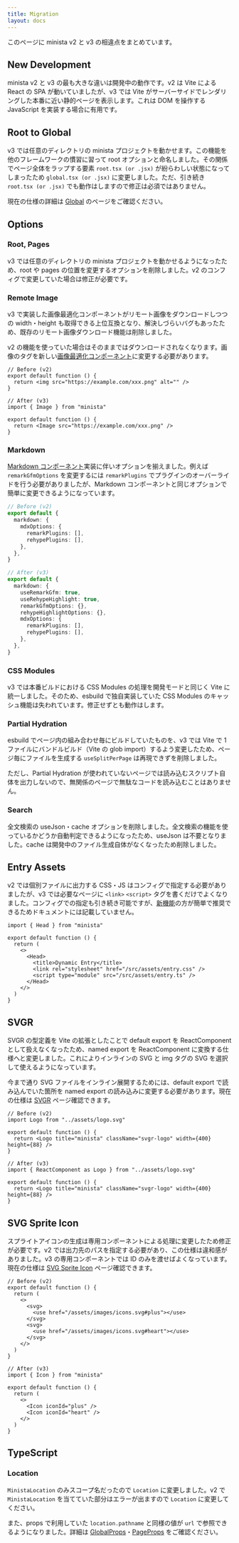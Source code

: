 ```yaml
---
title: Migration
layout: docs
---
```


このページに minista v2 と v3 の相違点をまとめています。

## New Development

minista v2 と v3 の最も大きな違いは開発中の動作です。v2 は Vite による React の SPA が動いていましたが、v3 では Vite がサーバーサイドでレンダリングした本番に近い静的ページを表示します。これは DOM を操作する JavaScript を実装する場合に有用です。

## Root to Global

v3 では任意のディレクトリの minista プロジェクトを動かせます。この機能を他のフレームワークの慣習に習って root オプションと命名しました。その関係でページ全体をラップする要素 `root.tsx (or .jsx)` が紛らわしい状態になってしまったため `global.tsx (or .jsx)` に変更しました。ただ、引き続き `root.tsx (or .jsx)` でも動作はしますので修正は必須ではありません。

現在の仕様の詳細は [Global](/docs/global) のページをご確認ください。

## Options

### Root, Pages

v3 では任意のディレクトリの minista プロジェクトを動かせるようになったため、root や pages の位置を変更するオプションを削除しました。v2 のコンフィグで変更していた場合は修正が必要です。

### Remote Image

v3 で実装した画像最適化コンポーネントがリモート画像をダウンロードしつつの width・height も取得できる上位互換となり、解決しづらいバグもあったため、既存のリモート画像ダウンロード機能は削除しました。

v2 の機能を使っていた場合はそのままではダウンロードされなくなります。画像のタグを新しい[画像最適化コンポーネント](/docs/image)に変更する必要があります。

```tsx
// Before (v2)
export default function () {
  return <img src="https://example.com/xxx.png" alt="" />
}
```

```tsx
// After (v3)
import { Image } from "minista"

export default function () {
  return <Image src="https://example.com/xxx.png" />
}
```

### Markdown

[Markdown コンポーネント](/docs/markdown-component)実装に伴いオプションを揃えました。例えば `remarkGfmOptions` を変更するには `remarkPlugins` でプラグインのオーバーライドを行う必要がありましたが、Markdown コンポーネントと同じオプションで簡単に変更できるようになっています。

```ts
// Before (v2)
export default {
  markdown: {
    mdxOptions: {
      remarkPlugins: [],
      rehypePlugins: [],
    },
  },
}
```

```ts
// After (v3)
export default {
  markdown: {
    useRemarkGfm: true,
    useRehypeHighlight: true,
    remarkGfmOptions: {},
    rehypeHighlightOptions: {},
    mdxOptions: {
      remarkPlugins: [],
      rehypePlugins: [],
    },
  },
}
```

### CSS Modules

v3 では本番ビルドにおける CSS Modules の処理を開発モードと同じく Vite に統一しました。そのため、esbuild で独自実装していた CSS Modules のキャッシュ機能は失われています。修正せずとも動作はします。

### Partial Hydration

esbuild でページ内の組み合わせ毎にビルドしていたものを、v3 では Vite で 1 ファイルにバンドルビルド（Vite の glob import）するよう変更したため、ページ毎にファイルを生成する `useSplitPerPage` は再現できずを削除しました。

ただし、Partial Hydration が使われていないページでは読み込むスクリプト自体を出力しないので、無関係のページで無駄なコードを読み込むことはありません。

### Search

全文検索の useJson・cache オプションを削除しました。全文検索の機能を使っているかどうか自動判定できるようになったため、useJson は不要となりました。cache は開発中のファイル生成自体がなくなったため削除しました。

## Entry Assets

v2 では個別ファイルに出力する CSS・JS はコンフィグで指定する必要がありましたが、v3 では必要なページに `<link>` `<script>` タグを書くだけでよくなりました。コンフィグでの指定も引き続き可能ですが、[新機能](/docs/dynamic-entry)の方が簡単で推奨できるためドキュメントには記載していません。

```tsx
import { Head } from "minista"

export default function () {
  return (
    <>
      <Head>
        <title>Dynamic Entry</title>
        <link rel="stylesheet" href="/src/assets/entry.css" />
        <script type="module" src="/src/assets/entry.ts" />
      </Head>
    </>
  )
}
```

## SVGR

SVGR の型定義を Vite の拡張としたことで default export を ReactComponent として扱えなくなったため、named export を ReactComponent に変換する仕様へと変更しました。これによりインラインの SVG と img タグの SVG を選択して使えるようになっています。

今まで通り SVG ファイルをインライン展開するためには、default export で読み込んでいた箇所を named export の読み込みに変更する必要があります。現在の仕様は [SVGR](/docs/svgr) ページ確認できます。

```tsx
// Before (v2)
import Logo from "../assets/logo.svg"

export default function () {
  return <Logo title="minista" className="svgr-logo" width={400} height={88} />
}
```

```tsx
// After (v3)
import { ReactComponent as Logo } from "../assets/logo.svg"

export default function () {
  return <Logo title="minista" className="svgr-logo" width={400} height={88} />
}
```

## SVG Sprite Icon

スプライトアイコンの生成は専用コンポーネントによる処理に変更したため修正が必要です。v2 では出力先のパスを指定する必要があり、この仕様は違和感がありました。v3 の専用コンポーネントでは ID のみを渡せばよくなっています。現在の仕様は [SVG Sprite Icon](/docs/svg-sprite-icon) ページ確認できます。

```tsx
// Before (v2)
export default function () {
  return (
    <>
      <svg>
        <use href="/assets/images/icons.svg#plus"></use>
      </svg>
      <svg>
        <use href="/assets/images/icons.svg#heart"></use>
      </svg>
    </>
  )
}
```

```tsx
// After (v3)
import { Icon } from "minista"

export default function () {
  return (
    <>
      <Icon iconId="plus" />
      <Icon iconId="heart" />
    </>
  )
}
```

## TypeScript

### Location

`MinistaLocation` のみスコープ名だったので `Location` に変更しました。v2 で`MinistaLocation` を当てていた部分はエラーが出ますので `Location` に変更してください。

また、props で利用していた `location.pathname` と同様の値が `url` で参照できるようになりました。詳細は [GlobalProps](/docs/global#globalprops)・[PageProps](/docs/page#pageprops) をご確認ください。
